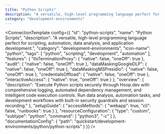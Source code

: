 ```yaml
---
title: "Python Scripts"
description: "A versatile, high-level programming language perfect for scripting, automation, data analysis, and application development."
category: "development-environments"
---
```



<ConnectionTemplate config={{
  "id": "python-scripts",
  "name": "Python Scripts",
  "description": "A versatile, high-level programming language perfect for scripting, automation, data analysis, and application development.",
  "category": "development-environments",
  "icon-name": "python",
  "tags": [
    "python",
    "scripting",
    "development",
    "automation"
  ],
  "features": {
    "tlsTerminationProxy": {
      "native": false,
      "oneOff": true
    },
    "audit": {
      "native": false,
      "oneOff": true
    },
    "dataMaskingGoogleDLP": {
      "native": false,
      "oneOff": true
    },
    "dataMaskingMSPresidio": {
      "native": false,
      "oneOff": true
    },
    "credentialsOffload": {
      "native": false,
      "oneOff": true
    },
    "interactiveAccess": {
      "native": true,
      "oneOff": true
    }
  },
  "overview": {
    "description": "Execute Python scripts securely through Hoop.dev with comprehensive logging, automated dependency management, and intelligent code execution controls. Run data analysis, automation tasks, and development workflows with built-in security guardrails and session recording."
  },
  "setupGuide": {
    "accessMethods": {
      "webapp": true,
      "cli": false,
      "runbooks": true
    }
  },
  "resourceConfiguration": {
    "type": "custom",
    "subtype": "python",
    "command": [
      "python3",
      "-c"
    ]
  },
  "documentationConfig": {
    "path": "quickstart/development-environments/python/python-scripts"
  }
}} />


